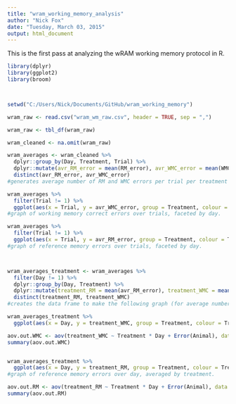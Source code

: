 ```yaml
---
title: "wram_working_memory_analysis"
author: "Nick Fox"
date: "Tuesday, March 03, 2015"
output: html_document
---
```


This is the first pass at analyzing the wRAM working memory protocol in R.

```r

library(dplyr)
library(ggplot2)
library(broom)



setwd("C:/Users/Nick/Documents/GitHub/wram_working_memory")

wram_raw <- read.csv("wram_wm_raw.csv", header = TRUE, sep = ",")

wram_raw <- tbl_df(wram_raw)

wram_cleaned <- na.omit(wram_raw)

wram_averages <- wram_cleaned %>%
  dplyr::group_by(Day, Treatment, Trial) %>%
  dplyr::mutate(avr_RM_error = mean(RM_error), avr_WMC_error = mean(WMC_error)) %>%
  distinct(avr_RM_error, avr_WMC_error)
#generates average number of RM and WMC errors per trial per treatment

wram_averages %>%
  filter(Trial != 1) %>%
  ggplot(aes(x = Trial, y = avr_WMC_error, group = Treatment, colour = Treatment)) + geom_point(size = 4) + geom_line(size = 1, alpha = 0.8) + facet_grid(. ~ Day) + theme_bw() + scale_x_continuous(breaks = seq(2, 4, 1)) + ylab("Working Memory Correct Errors")
#graph of working memory correct errors over trials, faceted by day.

wram_averages %>%
  filter(Trial != 1) %>%
  ggplot(aes(x = Trial, y = avr_RM_error, group = Treatment, colour = Treatment)) + geom_point(size = 4) + geom_line(size = 1, alpha = 0.8) + facet_grid(. ~ Day) + theme_bw() + scale_x_continuous(breaks = seq(2, 4, 1)) + ylab("Reference Memory Errors")
#graph of reference memory errors over trials, faceted by day.



wram_averages_treatment <- wram_averages %>%
  filter(Day != 1) %>%
  dplyr::group_by(Day, Treatment) %>%
  dplyr::mutate(treatment_RM = mean(avr_RM_error), treatment_WMC = mean(avr_WMC_error)) %>%
  distinct(treatment_RM, treatment_WMC)
#creates the data frame to make the following graph (for average number of errors per treatment per day).

wram_averages_treatment %>%
  ggplot(aes(x = Day, y = treatment_WMC, group = Treatment, colour = Treatment)) + geom_point(size = 4) + geom_line(size = 1, alpha = 0.8) + theme_bw() + scale_x_continuous(breaks = seq(2, 12, 1)) + ylab("Working Memory Correct Errors")

aov.out.WMC <- aov(treatment_WMC ~ Treatment * Day + Error(Animal), data = wram_averages_treatment)
summary(aov.out.WMC)


wram_averages_treatment %>%
  ggplot(aes(x = Day, y = treatment_RM, group = Treatment, colour = Treatment)) + geom_point(size = 4) + geom_line(size = 1, alpha = 0.8) + theme_bw() + scale_x_continuous(breaks = seq(2, 12, 1)) + ylab("Reference Memory Errors")
#graph of reference memory errors over day, averaged by treatment.

aov.out.RM <- aov(treatment_RM ~ Treatment * Day + Error(Animal), data = wram_averages_treatment)
summary(aov.out.RM)
```




